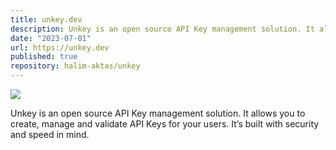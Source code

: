 ```yaml
---
title: unkey.dev
description: Unkey is an open source API Key management solution. It allows you to create, manage and validate API Keys for your users. It’s built with security and speed in mind.
date: "2023-07-01"
url: https://unkey.dev
published: true
repository: halim-aktas/unkey
---
```


[![](https://unkey.dev/images/landing/app.png)](https://planetfall.io)

Unkey is an open source API Key management solution. It allows you to create, manage and validate API Keys for your users. It’s built with security and speed in mind.

